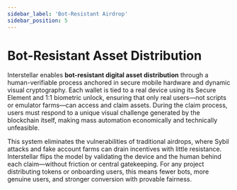 ```yaml
---
sidebar_label: 'Bot-Resistant Airdrop'
sidebar_position: 5
---
```


# Bot-Resistant Asset Distribution

Interstellar enables **bot-resistant digital asset distribution** through a human-verifiable process anchored in secure mobile hardware and dynamic visual cryptography. Each wallet is tied to a real device using its Secure Element and 1:1 biometric unlock, ensuring that only real users—not scripts or emulator farms—can access and claim assets. During the claim process, users must respond to a unique visual challenge generated by the blockchain itself, making mass automation economically and technically unfeasible.

This system eliminates the vulnerabilities of traditional airdrops, where Sybil attacks and fake account farms can drain incentives with little resistance. Interstellar flips the model by validating the device and the human behind each claim—without friction or central gatekeeping. For any project distributing tokens or onboarding users, this means fewer bots, more genuine users, and stronger conversion with provable fairness.

